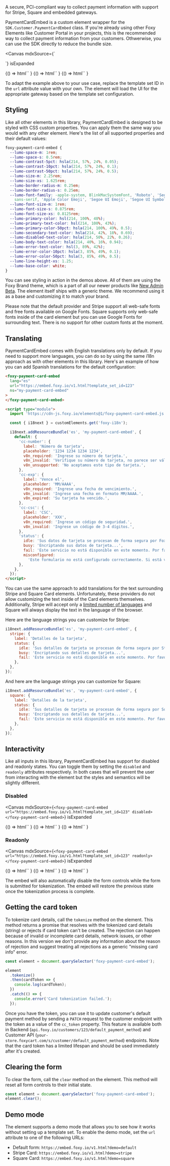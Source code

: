 
<Meta title="Other / PaymentCardEmbed" />

<Title>PaymentCardEmbed</Title>

<Subtitle>
  A secure, PCI-compliant way to collect payment information with support for Stripe, Square and
  embedded gateways.
</Subtitle>

PaymentCardEmbed is a custom element wrapper for the `SDK.Customer.PaymentCardEmbed` class. If you're already using other Foxy Elements like Customer Portal in your projects, this is the recommended way to collect payment information from your customers. Othwerwise, you can use the SDK directly to reduce the bundle size.

<Canvas
  mdxSource={`
<foxy-payment-card-embed url="https://embed.foxy.io/v1.html?template_set_id=123"></foxy-payment-card-embed>
<script type="module">
  customElements
    .get('foxy-i18n')
    .onResourceFetch((ns, lang) => fetch(\`https://cdn-js.foxy.io/elements@1/translations/\${ns}/\${lang}.json\`));
</script>
`}
  isExpanded
>
  <Story name="Default">
    {() =>
      html`<foxy-payment-card-embed
        lang="en"
        url="https://embed.foxy.io/v1.html?demo=default"
      ></foxy-payment-card-embed>`
    }
  </Story>
  <Story name="Stripe">
    {() =>
      html`<foxy-payment-card-embed
        lang="en"
        url="https://embed.foxy.io/v1.html?demo=stripe"
      ></foxy-payment-card-embed>`
    }
  </Story>
  <Story name="Square">
    {() =>
      html`<foxy-payment-card-embed
        lang="en"
        url="https://embed.foxy.io/v1.html?demo=square"
      ></foxy-payment-card-embed>`
    }
  </Story>
</Canvas>

To adapt the example above to your use case, replace the template set ID in the `url` attribute value with your own. The element will load the UI for the appropriate gateway based on the template set configuration.

## Styling

Like all other elements in this library, PaymentCardEmbed is designed to be styled with CSS custom properties. You can apply them the same way you would with any other element. Here's the list of all supported properties and their default values:

```css
foxy-payment-card-embed {
  --lumo-space-m: 1rem;
  --lumo-space-s: 0.5rem;
  --lumo-contrast-5pct: hsla(214, 57%, 24%, 0.05);
  --lumo-contrast-10pct: hsla(214, 57%, 24%, 0.1);
  --lumo-contrast-50pct: hsla(214, 57%, 24%, 0.5);
  --lumo-size-m: 2.25rem;
  --lumo-size-xs: 1.625rem;
  --lumo-border-radius-m: 0.25em;
  --lumo-border-radius-s: 0.25em;
  --lumo-font-family: -apple-system, BlinkMacSystemFont, 'Roboto', 'Segoe UI', Helvetica, Arial,
    sans-serif, 'Apple Color Emoji', 'Segoe UI Emoji', 'Segoe UI Symbol';
  --lumo-font-size-m: 1rem;
  --lumo-font-size-s: 0.875rem;
  --lumo-font-size-xs: 0.8125rem;
  --lumo-primary-color: hsl(214, 100%, 48%);
  --lumo-primary-text-color: hsl(214, 100%, 43%);
  --lumo-primary-color-50pct: hsla(214, 100%, 49%, 0.5);
  --lumo-secondary-text-color: hsla(214, 42%, 18%, 0.69);
  --lumo-disabled-text-color: hsla(214, 50%, 22%, 0.26);
  --lumo-body-text-color: hsla(214, 40%, 16%, 0.94);
  --lumo-error-text-color: hsl(3, 89%, 42%);
  --lumo-error-color-10pct: hsla(3, 85%, 49%, 0.1);
  --lumo-error-color-50pct: hsla(3, 85%, 49%, 0.5);
  --lumo-line-height-xs: 1.25;
  --lumo-base-color: white;
}
```

You can see styling in action in the demos above. All of them are using the Foxy Brand theme, which is a part of all our newer products like [New Admin Beta](https://admin.foxy.io). The element itself ships with a generic theme. We recommend using it as a base and customizing it to match your brand.

Please note that the default provider and Stripe support all web-safe fonts and free fonts available on Google Fonts. Square supports only web-safe fonts inside of the card element but you can use Google Fonts for surrounding text. There is no support for other custom fonts at the moment.

## Translating

PaymentCardEmbed comes with English translations only by default. If you need to support more languages, you can do so by using the same i18n approach as with other elements in this library. Here's an example of how you can add Spanish translations for the default configuration:

```html
<foxy-payment-card-embed
  lang="es"
  url="https://embed.foxy.io/v1.html?template_set_id=123"
  ns="my-payment-card-embed"
>
</foxy-payment-card-embed>

<script type="module">
  import 'https://cdn-js.foxy.io/elements@1/foxy-payment-card-embed.js';

  const { i18next } = customElements.get('foxy-i18n');

  i18next.addResourceBundle('es', 'my-payment-card-embed', {
    default: {
      'cc-number': {
        label: 'Número de tarjeta',
        placeholder: '1234 1234 1234 1234',
        v8n_required: 'Ingrese su número de tarjeta.',
        v8n_invalid: 'Verifique su número de tarjeta, no parece ser válido.',
        v8n_unsupported: 'No aceptamos este tipo de tarjeta.',
      },
      'cc-exp': {
        label: 'Vence el',
        placeholder: 'MM/AAAA',
        v8n_required: 'Ingrese una fecha de vencimiento.',
        v8n_invalid: 'Ingrese una fecha en formato MM/AAAA.',
        v8n_expired: 'Su tarjeta ha vencido.',
      },
      'cc-csc': {
        label: 'CSC',
        placeholder: 'XXX',
        v8n_required: 'Ingrese un código de seguridad.',
        v8n_invalid: 'Ingrese un código de 3-4 dígitos.',
      },
      'status': {
        idle: 'Sus datos de tarjeta se procesan de forma segura por Foxy.io. Visite https://foxy.io para obtener más información.',
        busy: 'Encriptando sus datos de tarjeta...',
        fail: 'Este servicio no está disponible en este momento. Por favor, inténtelo de nuevo más tarde.',
        misconfigured:
          'Este formulario no está configurado correctamente. Si está viendo este mensaje como cliente, informe este problema al equipo de soporte de la tienda.',
      },
    },
  });
</script>
```

You can use the same approach to add translations for the text surrounding Stripe and Square Card elements. Unfortunately, these providers do not allow customizing the text inside of the Card elements themselves. Additionally, Stripe will accept only a [limited number of languages](https://docs.stripe.com/js/appendix/supported_locales) and Square will always display the text in the language of the browser.

Here are the language strings you can customize for Stripe:

```js
i18next.addResourceBundle('es', 'my-payment-card-embed', {
  stripe: {
    label: 'Detalles de la tarjeta',
    status: {
      idle: 'Sus detalles de tarjeta se procesan de forma segura por Stripe. Visite https://stripe.com para obtener más información.',
      busy: 'Encriptando sus detalles de tarjeta...',
      fail: 'Este servicio no está disponible en este momento. Por favor, inténtelo de nuevo más tarde.',
    },
  },
});
```

And here are the language strings you can customize for Square:

```js
i18next.addResourceBundle('es', 'my-payment-card-embed', {
  square: {
    label: 'Detalles de la tarjeta',
    status: {
      idle: 'Sus detalles de tarjeta se procesan de forma segura por Square. Visite https://squareup.com para obtener más información.',
      busy: 'Encriptando sus detalles de tarjeta...',
      fail: 'Este servicio no está disponible en este momento. Por favor, inténtelo de nuevo más tarde.',
    },
  },
});
```

## Interactivity

Like all inputs in this library, PaymentCardEmbed has support for disabled and readonly states. You can toggle them by setting the `disabled` and `readonly` attributes respectively. In both cases that will prevent the user from interacting with the element but the styles and semantics will be slightly different.

### Disabled

<Canvas
  mdxSource={`<foxy-payment-card-embed url="https://embed.foxy.io/v1.html?template_set_id=123" disabled></foxy-payment-card-embed>`}
  isExpanded
>
  <Story name="DefaultDisabled">
    {() =>
      html`<foxy-payment-card-embed
        lang="en"
        url="https://embed.foxy.io/v1.html?demo=default"
        disabled
      ></foxy-payment-card-embed>`
    }
  </Story>
  <Story name="StripeDisabled">
    {() =>
      html`<foxy-payment-card-embed
        lang="en"
        url="https://embed.foxy.io/v1.html?demo=stripe"
        disabled
      ></foxy-payment-card-embed>`
    }
  </Story>
  <Story name="SquareDisabled">
    {() =>
      html`<foxy-payment-card-embed
        lang="en"
        url="https://embed.foxy.io/v1.html?demo=square"
        disabled
      ></foxy-payment-card-embed>`
    }
  </Story>
</Canvas>

### Readonly

<Canvas
  mdxSource={`<foxy-payment-card-embed url="https://embed.foxy.io/v1.html?template_set_id=123" readonly></foxy-payment-card-embed>`}
  isExpanded
>
  <Story name="DefaultReadonly">
    {() =>
      html`<foxy-payment-card-embed
        lang="en"
        url="https://embed.foxy.io/v1.html?demo=default"
        readonly
      ></foxy-payment-card-embed>`
    }
  </Story>
  <Story name="StripeReadonly">
    {() =>
      html`<foxy-payment-card-embed
        lang="en"
        url="https://embed.foxy.io/v1.html?demo=stripe"
        readonly
      ></foxy-payment-card-embed>`
    }
  </Story>
  <Story name="SquareReadonly">
    {() =>
      html`<foxy-payment-card-embed
        lang="en"
        url="https://embed.foxy.io/v1.html?demo=square"
        readonly
      ></foxy-payment-card-embed>`
    }
  </Story>
</Canvas>

The embed will also automatically disable the form controls while the form is submitted for tokenization. The embed will restore the previous state once the tokenization process is complete.

## Getting the card token

To tokenize card details, call the `tokenize` method on the element. This method returns a promise that resolves with the tokenized card details (string) or rejects if card token can't be created. The rejection can happen because of invalid or incomplete card details, network issues, or other reasons. In this version we don't provide any information about the reason of rejection and suggest treating all rejections as a generic "missing card info" error.

```js
const element = document.querySelector('foxy-payment-card-embed');

element
  .tokenize()
  .then(cardToken => {
    console.log(cardToken);
  })
  .catch(() => {
    console.error('Card tokenization failed.');
  });
```

Once you have the token, you can use it to update customer's default payment method by sending a `PATCH` request to the customer endpoint with the token as a value of the `cc_token` property. This feature is available both in Backend (`api.foxy.io/customers/123/default_payment_method`) and Customer API (`your-store.foxycart.com/s/customer/default_payment_method`) endpoints. Note that the card token has a limited lifespan and should be used immediately after it's created.

## Clearing the form

To clear the form, call the `clear` method on the element. This method will reset all form controls to their initial state.

```js
const element = document.querySelector('foxy-payment-card-embed');
element.clear();
```

## Demo mode

The element supports a demo mode that allows you to see how it works without setting up a template set. To enable the demo mode, set the `url` attribute to one of the following URLs:

- Default form: `https://embed.foxy.io/v1.html?demo=default`
- Stripe Card: `https://embed.foxy.io/v1.html?demo=stripe`
- Square Card: `https://embed.foxy.io/v1.html?demo=square`
